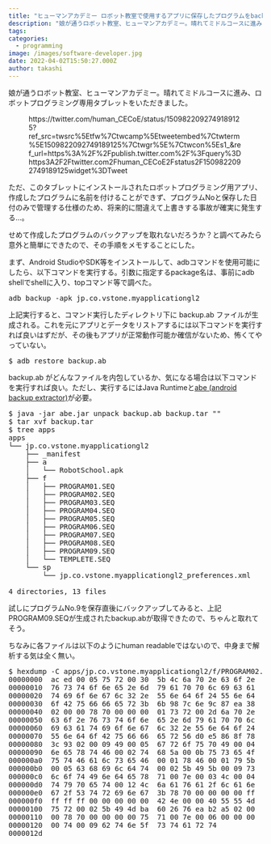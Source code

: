 ```yaml
---
title: "ヒューマンアカデミー ロボット教室で使用するアプリに保存したプログラムをbackup/restoreするには"
description: "娘が通うロボット教室、ヒューマンアカデミー。晴れてミドルコースに進み、ロボットプログラミング専用タブレットをいただきました。https://twitter.co..."
tags:
categories:
  - programming
image: /images/software-developer.jpg
date: 2022-04-02T15:50:27.000Z
author: takashi
---
```




<p>娘が通うロボット教室、ヒューマンアカデミー。晴れてミドルコースに進み、ロボットプログラミング専用タブレットをいただきました。</p>



<figure class="wp-block-embed-twitter wp-block-embed is-type-rich is-provider-twitter"><div class="wp-block-embed__wrapper">
https://twitter.com/human_CECoE/status/1509822092749189125?ref_src=twsrc%5Etfw%7Ctwcamp%5Etweetembed%7Ctwterm%5E1509822092749189125%7Ctwgr%5E%7Ctwcon%5Es1_&amp;ref_url=https%3A%2F%2Fpublish.twitter.com%2F%3Fquery%3Dhttps3A2F2Ftwitter.com2Fhuman_CECoE2Fstatus2F1509822092749189125widget%3DTweet
</div></figure>



<p>ただ、このタブレットにインストールされたロボットプログラミング用アプリ、作成したプログラムに名前を付けることができず、プログラムNoと保存した日付のみで管理する仕様のため、将来的に間違えて上書きする事故が確実に発生する…。</p>



<p>せめて作成したプログラムのバックアップを取れないだろうか？と調べてみたら意外と簡単にできたので、その手順をメモすることにした。</p>



<p>まず、Android StudioやSDK等をインストールして、adbコマンドを使用可能にしたら、以下コマンドを実行する。引数に指定するpackage名は、事前にadb shellでshellに入り、topコマンド等で調べた。</p>



<pre class="EnlighterJSRAW" data-enlighter-language="shell" data-enlighter-theme="" data-enlighter-highlight="" data-enlighter-linenumbers="" data-enlighter-lineoffset="" data-enlighter-title="" data-enlighter-group="">adb backup -apk jp.co.vstone.myapplicationgl2</pre>



<p>上記実行すると、コマンド実行したディレクトリ下に backup.ab ファイルが生成される。これを元にアプリとデータをリストアするには以下コマンドを実行すれば良いはずだが、その後もアプリが正常動作可能か確信がないため、怖くてやっていない。</p>



<pre class="EnlighterJSRAW" data-enlighter-language="generic" data-enlighter-theme="" data-enlighter-highlight="" data-enlighter-linenumbers="" data-enlighter-lineoffset="" data-enlighter-title="" data-enlighter-group="">$ adb restore backup.ab</pre>



<p>backup.ab がどんなファイルを内包しているか、気になる場合は以下コマンドを実行すれば良い。ただし、実行するにはJava Runtimeと<a href="https://github.com/nelenkov/android-backup-extractor">abe (android backup extractor)</a>が必要。</p>



<pre class="EnlighterJSRAW" data-enlighter-language="shell" data-enlighter-theme="" data-enlighter-highlight="" data-enlighter-linenumbers="" data-enlighter-lineoffset="" data-enlighter-title="" data-enlighter-group="">$ java -jar abe.jar unpack backup.ab backup.tar ""
$ tar xvf backup.tar
$ tree apps
apps
└── jp.co.vstone.myapplicationgl2
    ├── _manifest
    ├── a
    │   └── RobotSchool.apk
    ├── f
    │   ├── PROGRAM01.SEQ
    │   ├── PROGRAM02.SEQ
    │   ├── PROGRAM03.SEQ
    │   ├── PROGRAM04.SEQ
    │   ├── PROGRAM05.SEQ
    │   ├── PROGRAM06.SEQ
    │   ├── PROGRAM07.SEQ
    │   ├── PROGRAM08.SEQ
    │   ├── PROGRAM09.SEQ
    │   └── TEMPLETE.SEQ
    └── sp
        └── jp.co.vstone.myapplicationgl2_preferences.xml

4 directories, 13 files</pre>



<p>試しにプログラムNo.9を保存直後にバックアップしてみると、上記PROGRAM09.SEQが生成されたbackup.abが取得できたので、ちゃんと取れてそう。</p>



<p>ちなみに各ファイルは以下のようにhuman readableではないので、中身まで解析する気は全く無い。</p>



<pre class="EnlighterJSRAW" data-enlighter-language="shell" data-enlighter-theme="" data-enlighter-highlight="" data-enlighter-linenumbers="" data-enlighter-lineoffset="" data-enlighter-title="" data-enlighter-group="">$ hexdump -C apps/jp.co.vstone.myapplicationgl2/f/PROGRAM02.SEQ 
00000000  ac ed 00 05 75 72 00 30  5b 4c 6a 70 2e 63 6f 2e  |....ur.0[Ljp.co.|
00000010  76 73 74 6f 6e 65 2e 6d  79 61 70 70 6c 69 63 61  |vstone.myapplica|
00000020  74 69 6f 6e 67 6c 32 2e  55 6e 64 6f 24 55 6e 64  |tiongl2.Undo$Und|
00000030  6f 42 75 66 66 65 72 3b  6b 98 7c 6e 9c 87 ea 38  |oBuffer;k.|n...8|
00000040  02 00 00 78 70 00 00 00  01 73 72 00 2d 6a 70 2e  |...xp....sr.-jp.|
00000050  63 6f 2e 76 73 74 6f 6e  65 2e 6d 79 61 70 70 6c  |co.vstone.myappl|
00000060  69 63 61 74 69 6f 6e 67  6c 32 2e 55 6e 64 6f 24  |icationgl2.Undo$|
00000070  55 6e 64 6f 42 75 66 66  65 72 56 d0 e5 86 8f 78  |UndoBufferV....x|
00000080  3c 93 02 00 09 49 00 05  67 72 6f 75 70 49 00 04  |&lt;....I..groupI..|
00000090  6e 65 78 74 46 00 02 74  68 5a 00 0b 75 73 65 4f  |nextF..thZ..useO|
000000a0  75 74 46 61 6c 73 65 46  00 01 78 46 00 01 79 5b  |utFalseF..xF..y[|
000000b0  00 05 63 68 69 6c 64 74  00 02 5b 49 5b 00 09 73  |..childt..[I[..s|
000000c0  6c 6f 74 49 6e 64 65 78  71 00 7e 00 03 4c 00 04  |lotIndexq.~..L..|
000000d0  74 79 70 65 74 00 12 4c  6a 61 76 61 2f 6c 61 6e  |typet..Ljava/lan|
000000e0  67 2f 53 74 72 69 6e 67  3b 78 70 00 00 00 00 ff  |g/String;xp.....|
000000f0  ff ff ff 00 00 00 00 00  42 4e 00 00 40 55 55 4d  |........BN..@UUM|
00000100  75 72 00 02 5b 49 4d ba  60 26 76 ea b2 a5 02 00  |ur..[IM.`&amp;v.....|
00000110  00 78 70 00 00 00 00 75  71 00 7e 00 06 00 00 00  |.xp....uq.~.....|
00000120  00 74 00 09 62 74 6e 5f  73 74 61 72 74           |.t..btn_start|
0000012d</pre>
